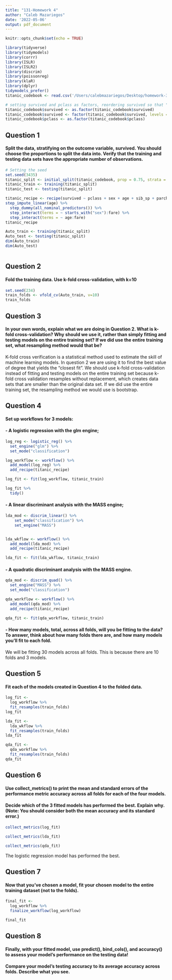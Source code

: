 ```yaml
---
title: "131-Homework 4"
author: "Caleb Mazariegos"
date: '2022-05-06'
output: pdf_document
---
```


```r
knitr::opts_chunk$set(echo = TRUE)
```

```r
library(tidyverse)
library(tidymodels)
library(corrr)
library(ISLR)
library(ISLR2)
library(discrim)
library(poissonreg)
library(klaR)
library(dplyr)
tidymodels_prefer()
titanic_codebook <- read.csv('/Users/calebmazariegos/Desktop/homework-3/data/titanic.csv')
```

```r
# setting survived and pclass as factors, reordering survived so that "Yes" is the first level
titanic_codebook$survived <- as.factor(titanic_codebook$survived)
titanic_codebook$survived <- factor(titanic_codebook$survived, levels = c("Yes", "No"))
titanic_codebook$pclass <- as.factor(titanic_codebook$pclass)
```

## Question 1

#### Split the data, stratifying on the outcome variable, survived. You should choose the proportions to split the data into. Verify that the training and testing data sets have the appropriate number of observations.


```r
# Setting the seed
set.seed(3435)
titanic_split <- initial_split(titanic_codebook, prop = 0.75, strata = survived)
titanic_train <- training(titanic_split)
titanic_test <- testing(titanic_split)
```

```r
titanic_recipe <- recipe(survived ~ pclass + sex + age + sib_sp + parch + fare, data = titanic_train) %>%
step_impute_linear(age) %>%
  step_dummy(all_nominal_predictors()) %>%
  step_interact(terms = ~ starts_with("sex"):fare) %>%
  step_interact(terms = ~ age:fare)
titanic_recipe
```

```r
Auto_train <- training(titanic_split)
Auto_test <- testing(titanic_split)
dim(Auto_train)
dim(Auto_test)
```

```r

```

## Question 2

#### Fold the training data. Use k-fold cross-validation, with k=10

```r
set.seed(234)
train_folds <- vfold_cv(Auto_train, v=10)
train_folds
```

## Question 3

#### In your own words, explain what we are doing in Question 2. What is k-fold cross-validation? Why should we use it, rather than simply fitting and testing models on the entire training set? If we did use the entire training set, what resampling method would that be?



K-fold cross verification is a statistical method used to estimate the skill of machine learning models. In question 2 we are using it to find the best value of degree that yields the "closest fit". We should use k-fold cross-validation instead of fitting and testing models on the entire training set because k-fold cross validation resamples without replacement, which creates data sets that are smaller than the original data set. If we did use the entire training set, the resampling method we would use is bootstrap. 


## Question 4

#### Set up workflows for 3 models:

#### - A logistic regression with the glm engine;


```r
log_reg <- logistic_reg() %>%
  set_engine("glm") %>%
  set_mode("classification")

log_workflow <- workflow() %>%
  add_model(log_reg) %>%
  add_recipe(titanic_recipe)

log_fit <- fit(log_workflow, titanic_train)

log_fit %>%
  tidy()
```

#### - A linear discriminant analysis with the MASS engine;

```r
lda_mod <- discrim_linear() %>%
    set_mode("classification") %>%
    set_engine("MASS")


lda_wkflow <- workflow() %>%
  add_model(lda_mod) %>%
  add_recipe(titanic_recipe)

lda_fit <- fit(lda_wkflow, titanic_train)
```


#### - A quadratic discriminant analysis with the MASS engine.

```r
qda_mod <- discrim_quad() %>%
  set_engine("MASS") %>%
  set_mode("classification")

qda_workflow <- workflow() %>%
  add_model(qda_mod) %>%
  add_recipe(titanic_recipe)

qda_fit <- fit(qda_workflow, titanic_train)
```

#### - How many models, total, across all folds, will you be fitting to the data? To answer, think about how many folds there are, and how many models you’ll fit to each fold.

We will be fitting 30 models across all folds. This is because there are 10 folds and 3 models.

## Question 5

#### Fit each of the models created in Question 4 to the folded data.

```r
log_fit <-
  log_workflow %>%
  fit_resamples(train_folds)
log_fit
```

```r
lda_fit <-
  lda_wkflow %>%
  fit_resamples(train_folds)
lda_fit
```


```r
qda_fit <-
  qda_workflow %>%
  fit_resamples(train_folds)
qda_fit
```


## Question 6
#### Use collect_metrics() to print the mean and standard errors of the performance metric accuracy across all folds for each of the four models.

#### Decide which of the 3 fitted models has performed the best. Explain why. (Note: You should consider both the mean accuracy and its standard error.)

```r
collect_metrics(log_fit)
```
```r
collect_metrics(lda_fit)
```

```r
collect_metrics(qda_fit)
```

The logistic regression model has performed the best. 

## Question 7
#### Now that you’ve chosen a model, fit your chosen model to the entire training dataset (not to the folds).

```r
final_fit <-
  log_workflow %>%
  finalize_workflow(log_workflow)

final_fit
```

## Question 8
#### Finally, with your fitted model, use predict(), bind_cols(), and accuracy() to assess your model’s performance on the testing data!

#### Compare your model’s testing accuracy to its average accuracy across folds. Describe what you see.
